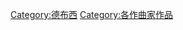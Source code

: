 {{NoteTA
|G1=Music
}}
{{Category explanation|[[阿希尔-克洛德·德彪西|阿希尔-克洛德·德彪西]]的音乐作品}}
{{Commons category|Compositions by Claude Debussy}}

{{DEFAULTSORT:Debussy, Claude}}
[[Category:德布西|Category:德布西]]
[[Category:各作曲家作品|Category:各作曲家作品]]